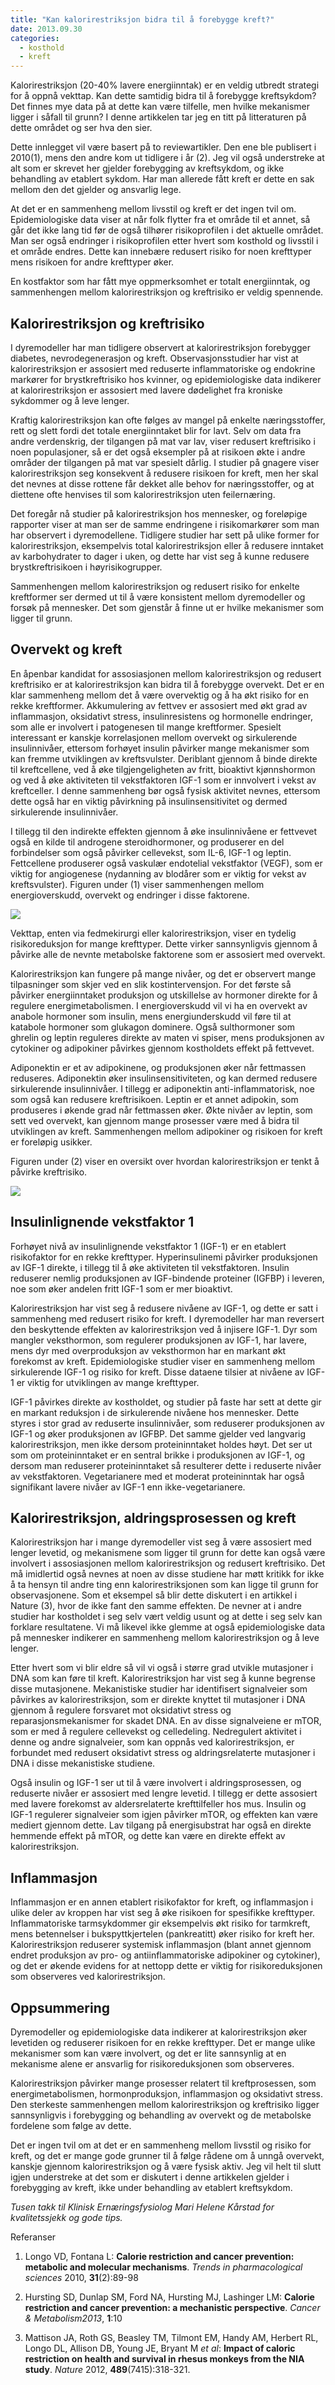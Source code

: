 ```yaml
---
title: "Kan kalorirestriksjon bidra til å forebygge kreft?"
date: 2013.09.30
categories:
  - kosthold
  - kreft
---
```


Kalorirestriksjon (20-40% lavere energiinntak) er en veldig utbredt strategi for å oppnå vekttap. Kan dette samtidig bidra til å forebygge kreftsykdom? Det finnes mye data på at dette kan være tilfelle, men hvilke mekanismer ligger i såfall til grunn? I denne artikkelen tar jeg en titt på litteraturen på dette området og ser hva den sier.

Dette innlegget vil være basert på to reviewartikler. Den ene ble publisert i 2010(1), mens den andre kom ut tidligere i år (2). Jeg vil også understreke at alt som er skrevet her gjelder forebygging av kreftsykdom, og ikke behandling av etablert sykdom. Har man allerede fått kreft er dette en sak mellom den det gjelder og ansvarlig lege.

At det er en sammenheng mellom livsstil og kreft er det ingen tvil om. Epidemiologiske data viser at når folk flytter fra et område til et annet, så går det ikke lang tid før de også tilhører risikoprofilen i det aktuelle området. Man ser også endringer i risikoprofilen etter hvert som kosthold og livsstil i et område endres. Dette kan innebære redusert risiko for noen krefttyper mens risikoen for andre krefttyper øker.

En kostfaktor som har fått mye oppmerksomhet er totalt energiinntak, og sammenhengen mellom kalorirestriksjon og kreftrisiko er veldig spennende.

## Kalorirestriksjon og kreftrisiko

I dyremodeller har man tidligere observert at kalorirestriksjon forebygger diabetes, nevrodegenerasjon og kreft. Observasjonsstudier har vist at kalorirestriksjon er assosiert med reduserte inflammatoriske og endokrine markører for brystkreftrisiko hos kvinner, og epidemiologiske data indikerer at kalorirestriksjon er assosiert med lavere dødelighet fra kroniske sykdommer og å leve lenger.

Kraftig kalorirestriksjon kan ofte følges av mangel på enkelte næringsstoffer, rett og slett fordi det totale energiinntaket blir for lavt. Selv om data fra andre verdenskrig, der tilgangen på mat var lav, viser redusert kreftrisiko i noen populasjoner, så er det også eksempler på at risikoen økte i andre områder der tilgangen på mat var spesielt dårlig. I studier på gnagere viser kalorirestriksjon seg konsekvent å redusere risikoen for kreft, men her skal det nevnes at disse rottene får dekket alle behov for næringsstoffer, og at diettene ofte henvises til som kalorirestriksjon uten feilernæring.

Det foregår nå studier på kalorirestriksjon hos mennesker, og foreløpige rapporter viser at man ser de samme endringene i risikomarkører som man har observert i dyremodellene. Tidligere studier har sett på ulike former for kalorirestriksjon, eksempelvis total kalorirestriksjon eller å redusere inntaket av karbohydrater to dager i uken, og dette har vist seg å kunne redusere brystkreftrisikoen i høyrisikogrupper.

Sammenhengen mellom kalorirestriksjon og redusert risiko for enkelte kreftformer ser dermed ut til å være konsistent mellom dyremodeller og forsøk på mennesker. Det som gjenstår å finne ut er hvilke mekanismer som ligger til grunn.

## Overvekt og kreft

En åpenbar kandidat for assosiasjonen mellom kalorirestriksjon og redusert kreftrisiko er at kalorirestriksjon kan bidra til å forebygge overvekt. Det er en klar sammenheng mellom det å være overvektig og å ha økt risiko for en rekke kreftformer. Akkumulering av fettvev er assosiert med økt grad av inflammasjon, oksidativt stress, insulinresistens og hormonelle endringer, som alle er involvert i patogenesen til mange kreftformer. Spesielt interessant er kanskje korrelasjonen mellom overvekt og sirkulerende insulinnivåer, ettersom forhøyet insulin påvirker mange mekanismer som kan fremme utviklingen av kreftsvulster. Deriblant gjennom å binde direkte til kreftcellene, ved å øke tilgjengeligheten av fritt, bioaktivt kjønnshormon og ved å øke aktiviteten til vekstfaktoren IGF-1 som er innvolvert i vekst av kreftceller. I denne sammenheng bør også fysisk aktivitet nevnes, ettersom dette også har en viktig påvirkning på insulinsensitivitet og dermed sirkulerende insulinnivåer.

I tillegg til den indirekte effekten gjennom å øke insulinnivåene er fettvevet også en kilde til androgene steroidhormoner, og produserer en del forbindelser som også påvirker cellevekst, som IL-6, IGF-1 og leptin. Fettcellene produserer også vaskulær endotelial vekstfaktor (VEGF), som er viktig for angiogenese (nydanning av blodårer som er viktig for vekst av kreftsvulster). Figuren under (1) viser sammenhengen mellom energioverskudd, overvekt og endringer i disse faktorene.

![](images/clipboard-309288999.png)

Vekttap, enten via fedmekirurgi eller kalorirestriksjon, viser en tydelig risikoreduksjon for mange krefttyper. Dette virker sannsynligvis gjennom å påvirke alle de nevnte metabolske faktorene som er assosiert med overvekt.

Kalorirestriksjon kan fungere på mange nivåer, og det er observert mange tilpasninger som skjer ved en slik kostintervensjon. For det første så påvirker energiinntaket produksjon og utskillelse av hormoner direkte for å regulere energimetabolismen. I energioverskudd vil vi ha en overvekt av anabole hormoner som insulin, mens energiunderskudd vil føre til at katabole hormoner som glukagon dominere. Også sulthormoner som ghrelin og leptin reguleres direkte av maten vi spiser, mens produksjonen av cytokiner og adipokiner påvirkes gjennom kostholdets effekt på fettvevet.

Adiponektin er et av adipokinene, og produksjonen øker når fettmassen reduseres. Adiponektin øker insulinsensitiviteten, og kan dermed redusere sirkulerende insulinnivåer. I tillegg er adiponektin anti-inflammatorisk, noe som også kan redusere kreftrisikoen. Leptin er et annet adipokin, som produseres i økende grad når fettmassen øker. Økte nivåer av leptin, som sett ved overvekt, kan gjennom mange prosesser være med å bidra til utviklingen av kreft. Sammenhengen mellom adipokiner og risikoen for kreft er foreløpig usikker.

Figuren under (2) viser en oversikt over hvordan kalorirestriksjon er tenkt å påvirke kreftrisiko.

![](images/clipboard-1924467709.png)

## Insulinlignende vekstfaktor 1

Forhøyet nivå av insulinlignende vekstfaktor 1 (IGF-1) er en etablert risikofaktor for en rekke krefttyper. Hyperinsulinemi påvirker produksjonen av IGF-1 direkte, i tillegg til å øke aktiviteten til vekstfaktoren. Insulin reduserer nemlig produksjonen av IGF-bindende proteiner (IGFBP) i leveren, noe som øker andelen fritt IGF-1 som er mer bioaktivt.

Kalorirestriksjon har vist seg å redusere nivåene av IGF-1, og dette er satt i sammenheng med redusert risiko for kreft. I dyremodeller har man reversert den beskyttende effekten av kalorirestriksjon ved å injisere IGF-1. Dyr som mangler veksthormon, som regulerer produksjonen av IGF-1, har lavere, mens dyr med overproduksjon av veksthormon har en markant økt forekomst av kreft. Epidemiologiske studier viser en sammenheng mellom sirkulerende IGF-1 og risiko for kreft. Disse dataene tilsier at nivåene av IGF-1 er viktig for utviklingen av mange krefttyper.

IGF-1 påvirkes direkte av kostholdet, og studier på faste har sett at dette gir en markant reduksjon i de sirkulerende nivåene hos mennesker. Dette styres i stor grad av reduserte insulinnivåer, som reduserer produksjonen av IGF-1 og øker produksjonen av IGFBP. Det samme gjelder ved langvarig kalorirestriksjon, men ikke dersom proteininntaket holdes høyt. Det ser ut som om proteininntaket er en sentral brikke i produksjonen av IGF-1, og dersom man reduserer proteininntaket så resulterer dette i reduserte nivåer av vekstfaktoren. Vegetarianere med et moderat proteininntak har også signifikant lavere nivåer av IGF-1 enn ikke-vegetarianere.

## Kalorirestriksjon, aldringsprosessen og kreft

Kalorirestriksjon har i mange dyremodeller vist seg å være assosiert med lenger levetid, og mekanismene som ligger til grunn for dette kan også være involvert i assosiasjonen mellom kalorirestriksjon og redusert kreftrisiko. Det må imidlertid også nevnes at noen av disse studiene har møtt kritikk for ikke å ta hensyn til andre ting enn kalorirestriksjonen som kan ligge til grunn for observasjonene. Som et eksempel så blir dette diskutert i en artikkel i Nature (3), hvor de ikke fant den samme effekten. De nevner at i andre studier har kostholdet i seg selv vært veldig usunt og at dette i seg selv kan forklare resultatene. Vi må likevel ikke glemme at også epidemiologiske data på mennesker indikerer en sammenheng mellom kalorirestriksjon og å leve lenger.

Etter hvert som vi blir eldre så vil vi også i større grad utvikle mutasjoner i DNA som kan føre til kreft. Kalorirestriksjon har vist seg å kunne begrense disse mutasjonene. Mekanistiske studier har identifisert signalveier som påvirkes av kalorirestriksjon, som er direkte knyttet til mutasjoner i DNA gjennom å regulere forsvaret mot oksidativt stress og reparasjonsmekanismer for skadet DNA. En av disse signalveiene er mTOR, som er med å regulere cellevekst og celledeling. Nedregulert aktivitet i denne og andre signalveier, som kan oppnås ved kalorirestriksjon, er forbundet med redusert oksidativt stress og aldringsrelaterte mutasjoner i DNA i disse mekanistiske studiene.

Også insulin og IGF-1 ser ut til å være involvert i aldringsprosessen, og reduserte nivåer er assosiert med lengre levetid. I tillegg er dette assosiert med lavere forekomst av aldersrelaterte krefttilfeller hos mus. Insulin og IGF-1 regulerer signalveier som igjen påvirker mTOR, og effekten kan være mediert gjennom dette. Lav tilgang på energisubstrat har også en direkte hemmende effekt på mTOR, og dette kan være en direkte effekt av kalorirestriksjon.

## Inflammasjon

Inflammasjon er en annen etablert risikofaktor for kreft, og inflammasjon i ulike deler av kroppen har vist seg å øke risikoen for spesifikke krefttyper. Inflammatoriske tarmsykdommer gir eksempelvis økt risiko for tarmkreft, mens betennelser i bukspyttkjertelen (pankreatitt) øker risiko for kreft her. Kalorirestriksjon reduserer systemisk inflammasjon (blant annet gjennom endret produksjon av pro- og antiinflammatoriske adipokiner og cytokiner), og det er økende evidens for at nettopp dette er viktig for risikoreduksjonen som observeres ved kalorirestriksjon.

## Oppsummering

Dyremodeller og epidemiologiske data indikerer at kalorirestriksjon øker levetiden og reduserer risikoen for en rekke krefttyper. Det er mange ulike mekanismer som kan være involvert, og det er lite sannsynlig at en mekanisme alene er ansvarlig for risikoreduksjonen som observeres.

Kalorirestriksjon påvirker mange prosesser relatert til kreftprosessen, som energimetabolismen, hormonproduksjon, inflammasjon og oksidativt stress. Den sterkeste sammenhengen mellom kalorirestriksjon og kreftrisiko ligger sannsynligvis i forebygging og behandling av overvekt og de metabolske fordelene som følge av dette.

Det er ingen tvil om at det er en sammenheng mellom livsstil og risiko for kreft, og det er mange gode grunner til å følge rådene om å unngå overvekt, kanskje gjennom kalorirestriksjon og å være fysisk aktiv. Jeg vil helt til slutt igjen understreke at det som er diskutert i denne artikkelen gjelder i forebygging av kreft, ikke under behandling av etablert kreftsykdom.

*Tusen takk til Klinisk Ernæringsfysiolog Mari Helene Kårstad for kvalitetssjekk og gode tips.*

Referanser

1.  Longo VD, Fontana L: **Calorie restriction and cancer prevention: metabolic and molecular mechanisms**. *Trends in pharmacological sciences* 2010, **31**(2):89-98

2.  Hursting SD, Dunlap SM, Ford NA, Hursting MJ, Lashinger LM: **Calorie restriction and cancer prevention: a mechanistic perspective**. *Cancer & Metabolism2013*, **1**:10

3.  Mattison JA, Roth GS, Beasley TM, Tilmont EM, Handy AM, Herbert RL, Longo DL, Allison DB, Young JE, Bryant M *et al*: **Impact of caloric restriction on health and survival in rhesus monkeys from the NIA study**. *Nature* 2012, **489**(7415):318-321.
